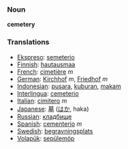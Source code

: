 === Noun === 

'''cemetery'''

=== Translations === 
*[[Ekspreso]]: [[semeterio]]
*[[Finnish]]: [[hautausmaa]]
*[[French]]: [[cimetière]] ''m''
*[[German]]: [[Kirchhof]] ''m'', [[Friedhof]] ''m''
*[[Indonesian]]: [[pusara]], [[kubur|kuburan]], [[makam]] 
*[[Interlingua]]: [[cemeterio]] 
*[[Italian]]: [[cimitero]] ''m''
*[[Japanese]]: [[墓]] ([[はか]], haka)
*[[Russian]]: [[кладбище]]
*[[Spanish]]: [[cementerio]] ''m''
*[[Swedish]]: [[begravningsplats]]
*[[Volapük]]: [[sepülemöp]]